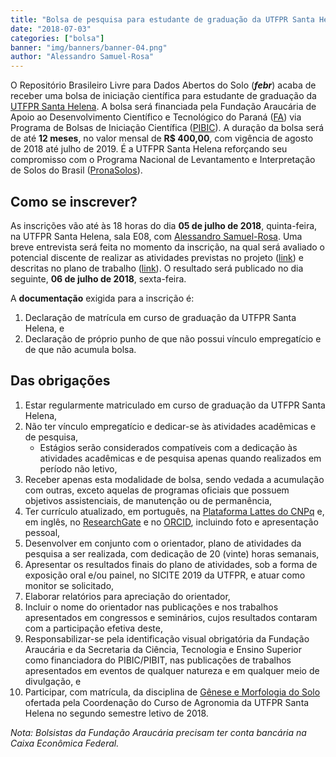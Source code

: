 ```yaml
---
title: "Bolsa de pesquisa para estudante de graduação da UTFPR Santa Helena"
date: "2018-07-03"
categories: ["bolsa"]
banner: "img/banners/banner-04.png"
author: "Alessandro Samuel-Rosa"
---
```


O Repositório Brasileiro Livre para Dados Abertos do Solo (___febr___) acaba de receber uma bolsa de iniciação
científica para estudante de graduação da [UTFPR Santa Helena][utfpr]. A bolsa será financiada pela Fundação
Araucária de Apoio ao Desenvolvimento Científico e Tecnológico do Paraná ([FA][fa]) via Programa de Bolsas de
Iniciação Científica ([PIBIC][pibic]). A duração da bolsa será de até __12 meses__, no valor mensal de 
__R$ 400,00__, com vigência de agosto de 2018 até julho de 2019. É a UTFPR Santa Helena reforçando seu 
compromisso com o Programa Nacional de Levantamento e Interpretação de Solos do Brasil 
([PronaSolos][pronasolos]).

[fa]: http://www.fappr.pr.gov.br/
[pibic]: http://www.fappr.pr.gov.br/arquivos/File/chamadas2018/2018_CP02_PibicPibit.pdf
[pronasolos]: http://www.imprensanacional.gov.br/web/guest/materia/-/asset_publisher/Kujrw0TZC2Mb/content/id/26572788/do1-2018-06-20-decreto-n-9-414-de-19-de-junho-de-2018-26572694
[utfpr]: http://portal.utfpr.edu.br/

## Como se inscrever?

As inscrições vão até às 18 horas do dia __05 de julho de 2018__, quinta-feira, na UTFPR Santa Helena, sala E08, 
com [Alessandro Samuel-Rosa][alessandro]. Uma breve entrevista será feita no momento da inscrição, na qual será
avaliado o potencial discente de realizar as atividades previstas no projeto ([link][projeto]) e descritas no 
plano de trabalho ([link][plano]). O resultado será publicado no dia seguinte, __06 de julho de 2018__,
sexta-feira.

[projeto]: https://cloud.utfpr.edu.br/index.php/s/wuWaPRHnIDEkrxP
[plano]: https://cloud.utfpr.edu.br/index.php/s/PC3XWdHwDact3YX
[alessandro]: http://samuel-rosa.github.io/

A __documentação__ exigida para a inscrição é:

1. Declaração de matrícula em curso de graduação da UTFPR Santa Helena, e
2. Declaração de próprio punho de que não possui vínculo empregatício e de que não acumula bolsa.

## Das obrigações

1. Estar regularmente matriculado em curso de graduação da UTFPR Santa Helena,
2. Não ter vínculo empregatício e dedicar-se às atividades acadêmicas e de pesquisa,
    + Estágios serão considerados compatíveis com a dedicação às atividades acadêmicas e de pesquisa apenas
      quando realizados em período não letivo,
3. Receber apenas esta modalidade de bolsa, sendo vedada a acumulação com outras, exceto aquelas de programas
   oficiais que possuem objetivos assistenciais, de manutenção ou de permanência,
4. Ter currículo atualizado, em português, na [Plataforma Lattes do CNPq][lattes] e, em inglês, no
   [ResearchGate][rg] e no [ORCID][orcid], incluindo foto e apresentação pessoal,
5. Desenvolver em conjunto com o orientador, plano de atividades da pesquisa a ser realizada, com dedicação 
   de 20 (vinte) horas semanais,
6. Apresentar os resultados finais do plano de atividades, sob a forma de exposição oral e/ou painel, no SICITE 
   2019 da UTFPR, e atuar como monitor se solicitado,
7. Elaborar relatórios para apreciação do orientador,
8. Incluir o nome do orientador nas publicações e nos trabalhos apresentados em congressos e seminários, cujos 
   resultados contaram com a participação efetiva deste,
9. Responsabilizar-se pela identificação visual obrigatória da Fundação Araucária e da Secretaria da 
   Ciência, Tecnologia e Ensino Superior como financiadora do PIBIC/PIBIT, nas publicações de trabalhos
   apresentados em eventos de qualquer natureza e em qualquer meio de divulgação, e
10. Participar, com matrícula, da disciplina de [Gênese e Morfologia do Solo][genese] ofertada pela Coordenação
    do Curso de Agronomia da UTFPR Santa Helena no segundo semestre letivo de 2018.

[lattes]: http://lattes.cnpq.br/
[rg]: https://www.researchgate.net/
[orcid]: https://orcid.org/
[genese]: http://www.utfpr.edu.br/patobranco/estrutura-universitaria/diretorias/dirgrad/cursos/coagr/documentos/planos_de_ensino_560-1/genese-e-morfologia-do-solo-a-gs24g

_Nota: Bolsistas da Fundação Araucária precisam ter conta bancária na Caixa Econômica Federal._
